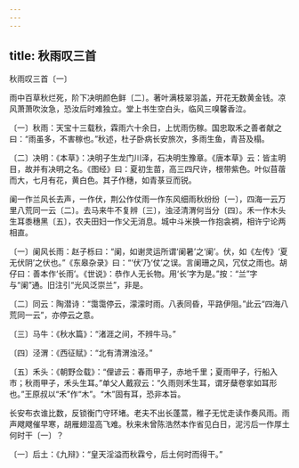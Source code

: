 ```yaml
---
---
---
```

title: 秋雨叹三首
---



秋雨叹三首〔一〕


雨中百草秋烂死，阶下决明颜色鲜〔二〕。著叶满枝翠羽盖，开花无数黄金钱。凉风萧萧吹汝急，恐汝后时难独立。堂上书生空白头，临风三嗅馨香泣。

〔一〕秋雨：天宝十三载秋，霖雨六十余日，上忧雨伤稼。国忠取禾之善者献之曰：“雨虽多，不害稼也。”秋述，杜子卧病长安旅次，多雨生鱼，青苔及榻。

〔二〕决明：《本草》：决明子生龙门川泽，石决明生豫章。《唐本草》云：皆主明目，故并有决明之名。《图经》曰：夏初生苗，高三四尺许，根带紫色。叶似苜蓿而大，七月有花，黄白色。其子作穗，如青菉豆而锐。

阑一作兰风长去声，一作伏，荆公作仗雨一作东风细雨秋纷纷〔一〕，四海一云万里八荒同一云〔二〕。去马来牛不复辨〔三〕，浊泾清渭何当分〔四〕。禾一作木头生耳黍穗黑〔五〕，农夫田妇一作父无消息。城中斗米换一作抱衾裯，相许宁论两相直。

〔一〕阑风长雨：赵子栎曰：“阑，如谢灵运所谓‘阑暑’之‘阑’。伏，如《左传》‘夏无伏阴’之伏也。”《东皋杂录》曰：“‘伏’乃‘仗’之误。言阑珊之风，冗仗之雨也。胡仔曰：善本作‘长雨’。《世说》：恭作人无长物。用‘长’字为是。”按：“兰”字与“阑”通。旧注引“光风泛崇兰”，非是。

〔二〕同云：陶潜诗：“霭霭停云，濛濛时雨。八表同昏，平路伊阻。”此云“四海八荒同一云”，亦停云之意。

〔三〕马牛：《秋水篇》：“渚涯之间，不辨牛马。”

〔四〕泾渭：《西征赋》：“北有清渭浊泾。”

〔五〕禾头：《朝野佥载》：“俚谚云：春雨甲子，赤地千里；夏雨甲子，行船入巿；秋雨甲子，禾头生耳。”单父人戴寂云：“久雨则禾生耳，谓牙蘖卷挛如耳形也。”王原叔以“禾”作“木”。“木”固有耳，恐非本旨。

长安布衣谁比数，反锁衡门守环堵。老夫不出长蓬蒿，稚子无忧走读作奏风雨。雨声飕飕催早寒，胡雁翅湿高飞难。秋来未曾陈浩然本作省见白日，泥污后一作厚土何时干〔一〕？

〔一〕后土：《九辩》：“皇天淫溢而秋霖兮，后土何时而得干。”